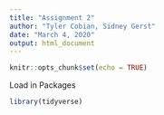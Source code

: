 ```yaml
---
title: "Assignment 2"
author: "Tyler Cobian, Sidney Gerst"
date: "March 4, 2020"
output: html_document
---
```


```r
knitr::opts_chunk$set(echo = TRUE)
```

Load in Packages
```r
library(tidyverse)
```




















